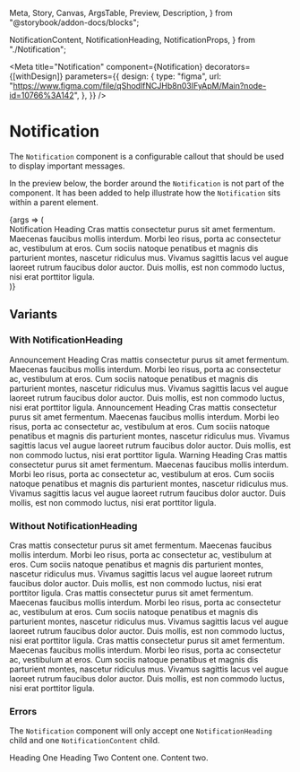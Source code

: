   Meta,
  Story,
  Canvas,
  ArgsTable,
  Preview,
  Description,
} from "@storybook/addon-docs/blocks";

  NotificationContent,
  NotificationHeading,
  NotificationProps,
} from "./Notification";

<Meta
  title="Notification"
  component={Notification}
  decorators={[withDesign]}
  parameters={{
    design: {
      type: "figma",
      url:
        "https://www.figma.com/file/qShodlfNCJHb8n03IFyApM/Main?node-id=10766%3A142",
    },
  }}
/>

# Notification

<Description of={Notification} />

The `Notification` component is a configurable callout that should be used to display important messages.

In the preview below, the border around the `Notification` is not part of the component. It has been added to help illustrate how the `Notification` sits within a parent element.

<Preview withToolbar>
  <Story
    name="Notification"
    args={{
      id: "basic-notification",
      centered: true,
    }}
    argTypes={{
      blockName: { table: { disable: true } },
      modifiers: { table: { disable: true } },
    }}
  >
    {args => (
      <div style={{ border: "1px solid #ccc" }}>
        <Notification {...args}>
          <NotificationHeading>Notification Heading</NotificationHeading>
          <NotificationContent>
            Cras mattis consectetur purus sit amet fermentum. Maecenas faucibus
            mollis interdum. Morbi leo risus, porta ac consectetur ac,
            vestibulum at eros. Cum sociis natoque penatibus et magnis dis
            parturient montes, nascetur ridiculus mus. Vivamus sagittis lacus
            vel augue laoreet rutrum faucibus dolor auctor. Duis mollis, est non
            commodo luctus, nisi erat porttitor ligula.
          </NotificationContent>
        </Notification>
      </div>
    )}
  </Story>
</Preview>

<ArgsTable story="Notification" />

## Variants

### With NotificationHeading

<Canvas>
  <Notification>
    <NotificationHeading>Announcement Heading</NotificationHeading>
    <NotificationContent>
      Cras mattis consectetur purus sit amet fermentum. Maecenas faucibus mollis
      interdum. Morbi leo risus, porta ac consectetur ac, vestibulum at eros.
      Cum sociis natoque penatibus et magnis dis parturient montes, nascetur
      ridiculus mus. Vivamus sagittis lacus vel augue laoreet rutrum faucibus
      dolor auctor. Duis mollis, est non commodo luctus, nisi erat porttitor
      ligula.
    </NotificationContent>
  </Notification>
</Canvas>

<Canvas>
  <Notification notificationType={NotificationTypes.Announcement}>
    <NotificationHeading>Announcement Heading</NotificationHeading>
    <NotificationContent>
      Cras mattis consectetur purus sit amet fermentum. Maecenas faucibus mollis
      interdum. Morbi leo risus, porta ac consectetur ac, vestibulum at eros.
      Cum sociis natoque penatibus et magnis dis parturient montes, nascetur
      ridiculus mus. Vivamus sagittis lacus vel augue laoreet rutrum faucibus
      dolor auctor. Duis mollis, est non commodo luctus, nisi erat porttitor
      ligula.
    </NotificationContent>
  </Notification>
</Canvas>

<Canvas>
  <Notification notificationType={NotificationTypes.Warning}>
    <NotificationHeading>Warning Heading</NotificationHeading>
    <NotificationContent>
      Cras mattis consectetur purus sit amet fermentum. Maecenas faucibus mollis
      interdum. Morbi leo risus, porta ac consectetur ac, vestibulum at eros.
      Cum sociis natoque penatibus et magnis dis parturient montes, nascetur
      ridiculus mus. Vivamus sagittis lacus vel augue laoreet rutrum faucibus
      dolor auctor. Duis mollis, est non commodo luctus, nisi erat porttitor
      ligula.
    </NotificationContent>
  </Notification>
</Canvas>

### Without NotificationHeading

<Canvas>
  <Notification>
    <NotificationContent>
      Cras mattis consectetur purus sit amet fermentum. Maecenas faucibus mollis
      interdum. Morbi leo risus, porta ac consectetur ac, vestibulum at eros.
      Cum sociis natoque penatibus et magnis dis parturient montes, nascetur
      ridiculus mus. Vivamus sagittis lacus vel augue laoreet rutrum faucibus
      dolor auctor. Duis mollis, est non commodo luctus, nisi erat porttitor
      ligula.
    </NotificationContent>
  </Notification>
</Canvas>

<Canvas>
  <Notification notificationType={NotificationTypes.Announcement}>
    <NotificationContent>
      Cras mattis consectetur purus sit amet fermentum. Maecenas faucibus mollis
      interdum. Morbi leo risus, porta ac consectetur ac, vestibulum at eros.
      Cum sociis natoque penatibus et magnis dis parturient montes, nascetur
      ridiculus mus. Vivamus sagittis lacus vel augue laoreet rutrum faucibus
      dolor auctor. Duis mollis, est non commodo luctus, nisi erat porttitor
      ligula.
    </NotificationContent>
  </Notification>
</Canvas>

<Canvas>
  <Notification notificationType={NotificationTypes.Warning}>
    <NotificationContent>
      Cras mattis consectetur purus sit amet fermentum. Maecenas faucibus mollis
      interdum. Morbi leo risus, porta ac consectetur ac, vestibulum at eros.
      Cum sociis natoque penatibus et magnis dis parturient montes, nascetur
      ridiculus mus. Vivamus sagittis lacus vel augue laoreet rutrum faucibus
      dolor auctor. Duis mollis, est non commodo luctus, nisi erat porttitor
      ligula.
    </NotificationContent>
  </Notification>
</Canvas>

### Errors

The `Notification` component will only accept one `NotificationHeading` child and one `NotificationContent` child.

<Canvas>
  <Notification>
    <NotificationHeading>Heading One</NotificationHeading>
    <NotificationHeading>Heading Two</NotificationHeading>
    <NotificationContent>Content one.</NotificationContent>
    <NotificationContent>Content two.</NotificationContent>
  </Notification>
</Canvas>
